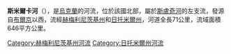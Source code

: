 '''斯米爾卡河'''（{{lang-uk|Смілка}}），是[[烏克蘭|烏克蘭]]的河流，位於該國北部，屬於[[斯盧奇河|斯盧奇河]]的左支流，發源自[[布爾京|布爾京]]以西，流經[[赫梅利尼茨基州|赫梅利尼茨基州]]和[[日托米爾州|日托米爾州]]，河道全長71公里，流域面積646平方公里。

{{DEFAULTSORT:Смілка (річка)}}
[[Category:赫梅利尼茨基州河流|Category:赫梅利尼茨基州河流]]
[[Category:日托米爾州河流|Category:日托米爾州河流]]


{{Ukraine-river-stub}}